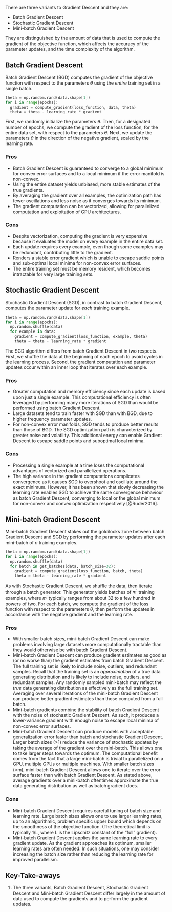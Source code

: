 <script type="text/x-mathjax-config">
MathJax.Hub.Config({
TeX: {
equationNumbers: {
autoNumber: "all",
formatNumber: function (n) {return ''+n}
}
}});</script>


There are three variants to Gradient Descent and they are:    

* Batch Gradient Descent    
* Stochastic Gradient Descent     
* Mini-batch Gradient Descent      

They are distinguished by the amount of data that is used to compute the gradient of the objective function, which affects the accuracy of the parameter updates, and the time complexity of the algorithm.

## Batch Gradient Descent
Batch Gradient Descent (BGD) computes the gradient of the objective function with respect to the parameters $\theta$ using the *entire* training set in a single batch.  

```python
theta = np.random.rand(data.shape[1])
for i in range(epochs):
  gradient = compute_gradient(loss_function, data, theta)
  theta = theta - learning_rate * gradient
```

First, we randomly initialize the parameters $\theta$. Then, for a designated number of epochs, we compute the gradient of the loss function, for the entire data set, with respect to the parameters $\theta$. Next, we update the parameters $\theta$ in the direction of the negative gradient, scaled by the learning rate.

### Pros
* Batch Gradient Descent is guaranteed to converge to a global minimum for convex error surfaces and to a local minimum if the error manifold is non-convex.
* Using the entire dataset yields unbiased, more stable estimates of the true gradients.   
* By averaging the gradient over all examples, the optimization path has fewer oscillations and less noise as it converges towards its minimum.    
* The gradient computation can be vectorized, allowing for parallelized computation and exploitation of GPU architectures. 

### Cons
* Despite vectorization, computing the gradient is very expensive because it evaluates the model on every example in the entire data set.          
* Each update requires every example, even though some examples may be redundant, contributing little to the gradient.       
* Renders a stable error gradient which is unable to escape saddle points and sub-optimal local minima for non-convex error surfaces.   
* The entire training set must be memory resident, which becomes intractable for very large training sets.    

## Stochastic Gradient Descent
Stochastic Gradient Descent (SGD), in contrast to batch Gradient Descent, computes the parameter update for *each* training example.

```python
theta = np.random.rand(data.shape[1])
for i in range(epochs):
  np.random.shuffle(data)
  for example in data:
    gradient = compute_gradient(loss_function, example, theta)
    theta = theta - learning_rate * gradient
```
The SGD algorithm differs from batch Gradient Descent in two respects. First, we shuffle the data at the beginning of each epoch to avoid cycles in the learning process. Second, the gradient computation and parameter updates occur within an inner loop that iterates over each example.

### Pros
* Greater computation and memory efficiency since each update is based upon just a single example. This computational efficiency is often leveraged by performing many more iterations of SGD than would be performed using batch Gradient Descent.
* Large datasets tend to train faster with SGD than with BGD, due to higher frequency parameter updates.     
* For non-convex error manifolds, SGD tends to produce better results than those of BGD. The SGD optimization path is characterized by greater noise and volatility. This additional energy can enable Gradient Descent to escape saddle points and suboptimal local minima.    

### Cons   
* Processing a single example at a time loses the computational advantages of vectorized and parallelized operations.    
* The high variance in the gradient computations complicates convergence as it causes SGD to overshoot and oscillate around the exact minimum. However, it has been shown that slowly decreasing the learning rate enables SGD to achieve the same convergence behaviour as batch Gradient Descent, converging to local or the global minimum for non-convex and convex optimization respectively [@Ruder2016]. 

## Mini-batch Gradient Descent
Mini-batch Gradient Descent stakes out the goldilocks zone between batch Gradient Descent and SGD by performing the parameter updates after each mini-batch of $n$ training examples. 

```python
theta = np.random.rand(data.shape[1])
for i in range(epochs):
  np.random.shuffle(data)
  for batch in get_batches(data, batch_size=32):
    gradient = compute_gradient(loss_function, batch, theta)
    theta = theta - learning_rate * gradient
```

As with Stochastic Gradient Descent, we shuffle the data, then iterate through a batch generator. This generator  yields batches of $m^\prime$ training examples, where $m^\prime$ typically ranges from about 32 to a few hundred in powers of two. For each batch, we compute the gradient of the loss function with respect to the parameters $\theta$, then perform the updates in accordance with the negative gradient and the learning rate. 

### Pros
* With smaller batch sizes, mini-batch Gradient Descent can make problems involving large datasets more computationally tractable than they would otherwise be with batch Gradient Descent.   
* Mini-batch Gradient Descent can produce gradient estimates as good as (or no worse than) the gradient estimates from batch Gradient Descent. The full training set is likely to include noise, outliers, and redundant samples. Recall that the training set is an *approximation* of a true data generating distribution and is likely to include noise, outliers, and redundant samples. Any randomly sampled mini-batch may reflect the *true* data generating distribution as effectively as the full training set. Averaging over several iterations of the mini-batch Gradient Descent can produce better gradient estimates than those computed from a full batch.     
* Mini-batch gradients combine the stability of batch Gradient Descent with the noise of stochastic Gradient Descent. As such, it produces a lower-variance gradient with enough noise to escape local minima of non-convex error surfaces.  
* Mini-batch Gradient Descent can produce models with acceptable generalization error faster than batch and stochastic Gradient Descent. Larger batch sizes (>1) reduce the variance of stochastic updates by taking the average of the gradient over the mini-batch. This allows one to take larger steps towards the optimum. The computational benefit comes from the fact that a large mini-batch is trivial to parallelized on a GPU, multiple GPUs or multiple machines.  With smaller batch sizes (<m), mini-batch Gradient Descent allows one to iterate over the error surface faster than with batch Gradient Descent. As stated above, average gradients over a mini-batch oftentimes approximate the true data generating distribution as well as batch gradient does.

### Cons    
* Mini-batch Gradient Descent requires careful tuning of batch size and learning rate. Large batch sizes allows one to use larger learning rates, up to an algorithmic, problem specific upper bound which depends on the smoothness of the objective function. (The theoretical limit is typically 1/L, where L is the Lipschitz constant of the "full" gradient). 
* Mini-batch Gradient Descent applies the same learning rate to every gradient update. As the gradient approaches its optimum, smaller learning rates are often needed. In such situations, one may consider increasing the batch size rather than reducing the learning rate for improved parallelism.  

## Key-Take-aways
1. The three variants, Batch Gradient Descent, Stochastic Gradient Descent and Mini-batch Gradient Descent differ largely in the amount of data used to compute the gradients and to perform the gradient updates.  
